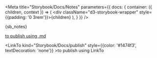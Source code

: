 
<Meta title="Storybook/Docs/Notes"
  parameters={{
    docs: {
      container: ({ children, context }) => (
        <DocsContainer context={context}>
            <div className="d3-storybook-wrapper" style={{padding: '0 3rem'}}>{children}</div>
        </DocsContainer>
      ),
    }
  }}
 />

<Description>{sb_notes}</Description>

[to publish using .md](./?path=/story/Storybook-Docs-publish--page)

<LinkTo kind="Storybook/Docs/publish"
style={{color: '#1474f3', textDecoration: 'none'}} >to publish using LinkTo</LinkTo>
